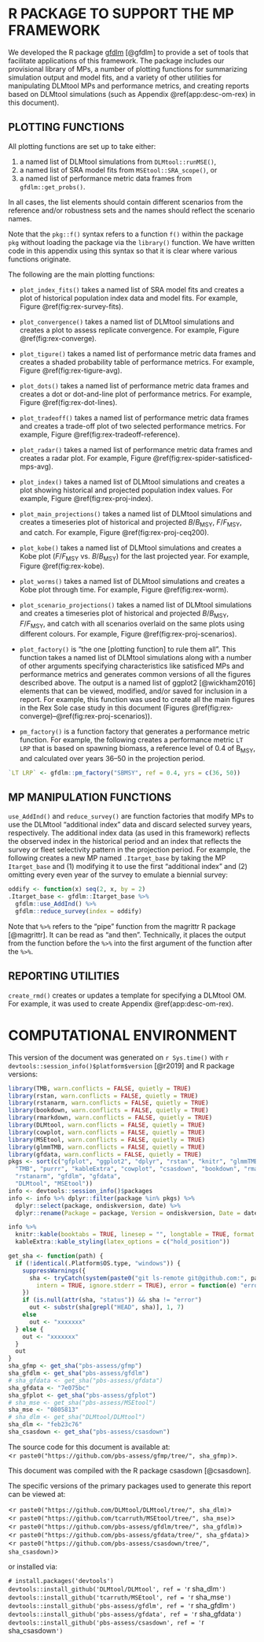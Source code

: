 \clearpage

# R PACKAGE TO SUPPORT THE MP FRAMEWORK {#app:gfdlm}

We developed the R package [gfdlm](https://github.com/pbs-assess/gfdlm) [@gfdlm] to provide a set of tools that facilitate applications of this framework.
The package includes our provisional library of MPs, a number of plotting functions for summarizing simulation output and model fits, and a variety of other utilities for manipulating DLMtool MPs and performance metrics, and creating reports based on DLMtool simulations (such as Appendix \@ref(app:desc-om-rex) in this document).

## PLOTTING FUNCTIONS

All plotting functions are set up to take either:

1. a named list of DLMtool simulations from `DLMtool::runMSE()`,
2. a named list of SRA model fits from `MSEtool::SRA_scope()`, or
3. a named list of performance metric data frames from `gfdlm::get_probs()`.

In all cases, the list elements should contain different scenarios from the reference and/or robustness sets and the names should reflect the scenario names.

Note that the `pkg::f()` syntax refers to a function `f()` within the package `pkg` without loading the package via the `library()` function.
We have written code in this appendix using this syntax so that it is clear where various functions originate.

The following are the main plotting functions:

* `plot_index_fits()` takes a named list of SRA model fits and creates a plot of historical population index data and model fits. For example, Figure \@ref(fig:rex-survey-fits).

* `plot_convergence()` takes a named list of DLMtool simulations and creates a plot to assess replicate convergence. For example, Figure \@ref(fig:rex-converge).

* `plot_tigure()` takes a named list of performance metric data frames and creates a shaded probability table of performance metrics. For example, Figure \@ref(fig:rex-tigure-avg).

* `plot_dots()` takes a named list of performance metric data frames and creates a dot or dot-and-line plot of performance metrics. For example, Figure \@ref(fig:rex-dot-lines).

* `plot_tradeoff()` takes a named list of performance metric data frames and creates a trade-off plot of two selected performance metrics. For example, Figure \@ref(fig:rex-tradeoff-reference).

* `plot_radar()` takes a named list of performance metric data frames and creates a radar plot. For example, Figure \@ref(fig:rex-spider-satisficed-mps-avg).

* `plot_index()` takes a named list of DLMtool simulations and creates a plot showing historical and projected population index values. For example, Figure \@ref(fig:rex-proj-index).

* `plot_main_projections()` takes a named list of DLMtool simulations and creates a timeseries plot of historical and projected *B*/*B*~MSY~, *F*/*F*~MSY~, and catch. For example, Figure \@ref(fig:rex-proj-ceq200).

* `plot_kobe()` takes a named list of DLMtool simulations and creates a Kobe plot (*F*/*F*~MSY~ vs. *B*/*B*~MSY~) for the last projected year. For example, Figure \@ref(fig:rex-kobe).

* `plot_worms()` takes a named list of DLMtool simulations and creates a Kobe plot through time. For example, Figure \@ref(fig:rex-worm).

* `plot_scenario_projections()` takes a named list of DLMtool simulations and creates a timeseries plot of historical and projected *B*/*B*~MSY~, *F*/*F*~MSY~, and catch with all scenarios overlaid on the same plots using different colours. For example, Figure \@ref(fig:rex-proj-scenarios).

* `plot_factory()` is "the one [plotting function] to rule them all". This function takes a named list of DLMtool simulations along with a number of other arguments specifying characteristics like satisficed MPs and performance metrics and generates common versions of all the figures described above. The output is a named list of ggplot2 [@wickham2016] elements that can be viewed, modified, and/or saved for inclusion in a report. For example, this function was used to create all the main figures in the Rex Sole case study in this document (Figures \@ref(fig:rex-converge)--\@ref(fig:rex-proj-scenarios)).

* `pm_factory()` is a function factory that generates a performance metric function. For example, the following creates a performance metric `LT LRP` that is based on spawning biomass, a reference level of 0.4 of B~MSY~, and calculated over years 36--50 in the projection period.

```r
`LT LRP` <- gfdlm::pm_factory("SBMSY", ref = 0.4, yrs = c(36, 50))
```

## MP MANIPULATION FUNCTIONS

`use_AddInd()` and `reduce_survey()` are function factories that modify MPs to use the DLMtool "additional index" data and discard selected survey years, respectively. The additional index data (as used in this framework) reflects the observed index in the historical period and an index that reflects the survey or fleet selectivity pattern in the projection period.
For example, the following creates a new MP named `.Itarget_base` by taking the MP `Itarget_base` and (1) modifying it to use the first "additional index" and (2) omitting every even year of the survey to emulate a biennial survey:

```r
oddify <- function(x) seq(2, x, by = 2)
.Itarget_base <- gfdlm::Itarget_base %>%
  gfdlm::use_AddInd() %>%
  gfdlm::reduce_survey(index = oddify)
```

Note that `%>%` refers to the "pipe" function from the magrittr R package [@magrittr].
It can be read as "and then".
Technically, it places the output from the function before the `%>%` into the first argument of the function after the `%>%`.

## REPORTING UTILITIES

`create_rmd()` creates or updates a template for specifying a DLMtool OM. For example, it was used to create Appendix \@ref(app:desc-om-rex).

\clearpage

# COMPUTATIONAL ENVIRONMENT

This version of the document was generated on `r Sys.time()` with
`r devtools::session_info()$platform$version` [@r2019] and R package versions:

```r
library(TMB, warn.conflicts = FALSE, quietly = TRUE)
library(rstan, warn.conflicts = FALSE, quietly = TRUE)
library(rstanarm, warn.conflicts = FALSE, quietly = TRUE)
library(bookdown, warn.conflicts = FALSE, quietly = TRUE)
library(rmarkdown, warn.conflicts = FALSE, quietly = TRUE)
library(DLMtool, warn.conflicts = FALSE, quietly = TRUE)
library(cowplot, warn.conflicts = FALSE, quietly = TRUE)
library(MSEtool, warn.conflicts = FALSE, quietly = TRUE)
library(glmmTMB, warn.conflicts = FALSE, quietly = TRUE)
library(gfdata, warn.conflicts = FALSE, quietly = TRUE)
pkgs <- sort(c("gfplot", "ggplot2", "dplyr", "rstan", "knitr", "glmmTMB",
  "TMB", "purrr", "kableExtra", "cowplot", "csasdown", "bookdown", "rmarkdown",
  "rstanarm", "gfdlm", "gfdata",
  "DLMtool", "MSEtool"))
info <- devtools::session_info()$packages
info <- info %>% dplyr::filter(package %in% pkgs) %>%
  dplyr::select(package, ondiskversion, date) %>%
  dplyr::rename(Package = package, Version = ondiskversion, Date = date)

info %>%
  knitr::kable(booktabs = TRUE, linesep = "", longtable = TRUE, format = "pandoc") %>%
  kableExtra::kable_styling(latex_options = c("hold_position"))
```

```r
get_sha <- function(path) {
  if (!identical(.Platform$OS.type, "windows")) {
    suppressWarnings({
      sha <- tryCatch(system(paste0("git ls-remote git@github.com:", path, ".git"),
        intern = TRUE, ignore.stderr = TRUE), error = function(e) "error")
    })
    if (is.null(attr(sha, "status")) && sha != "error")
      out <- substr(sha[grepl("HEAD", sha)], 1, 7)
    else
      out <- "xxxxxxx"
  } else {
    out <- "xxxxxxx"
  }
  out
}
sha_gfmp <- get_sha("pbs-assess/gfmp")
sha_gfdlm <- get_sha("pbs-assess/gfdlm")
# sha_gfdata <- get_sha("pbs-assess/gfdata")
sha_gfdata <- "7e075bc"
sha_gfplot <- get_sha("pbs-assess/gfplot")
# sha_mse <- get_sha("pbs-assess/MSEtool")
sha_mse <- "0805813"
# sha_dlm <- get_sha("DLMtool/DLMtool")
sha_dlm <- "feb23c76"
sha_csasdown <- get_sha("pbs-assess/csasdown")
```

The source code for this document is available at:\
<`r paste0("https://github.com/pbs-assess/gfmp/tree/", sha_gfmp)`>.

This document was compiled with the R package csasdown [@csasdown].

The specific versions of the primary packages used to generate this report can be viewed at:

<`r paste0("https://github.com/DLMtool/DLMtool/tree/", sha_dlm)`>\
<`r paste0("https://github.com/tcarruth/MSEtool/tree/", sha_mse)`>\
<`r paste0("https://github.com/pbs-assess/gfdlm/tree/", sha_gfdlm)`>\
<`r paste0("https://github.com/pbs-assess/gfdata/tree/", sha_gfdata)`>\
<`r paste0("https://github.com/pbs-assess/csasdown/tree/", sha_csasdown)`>\

\vspace{4mm}
or installed via:

`# install.packages('devtools')`\
`devtools::install_github('DLMtool/DLMtool', ref = '`r sha_dlm`')`\
`devtools::install_github('tcarruth/MSEtool', ref = '`r sha_mse`')`\
`devtools::install_github('pbs-assess/gfdlm', ref = '`r sha_gfdlm`')`\
`devtools::install_github('pbs-assess/gfdata', ref = '`r sha_gfdata`')`\
`devtools::install_github('pbs-assess/csasdown', ref = '`r sha_csasdown`')`\

\clearpage
